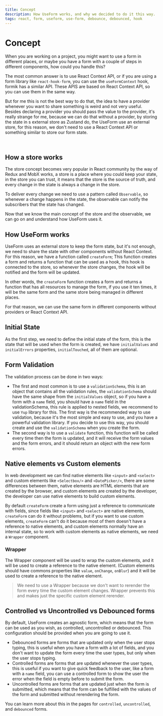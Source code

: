 ```yaml
---
title: Concept
description: How UseForm works, and why we decided to do it this way.
tags: react, form, useform, use-form, debounce, debounced, hook
---
```


# Concept

When you are working on a project, you might want to use a form in different places, or maybe you have a form with a couple of steps in different components, how could you handle this?

The most common answer is to use React Context API, or if you are using a form library like `react-hook-form`, you can use the `useFormContext` hook, formik has a similar API. These APIS are based on React Context API, so you can use them in the same way.

But for me this is not the best way to do that, the idea to have a provider whenever you want to share something is weird and not very useful. Besides declaring a provider you should pass the value to the provider, it's really strange for me, because we can do that without a provider, by storing the state in s external store as Zustand do, the UseForm use an external store, for this reason, we don't need to use a React Context API or something similar to store our form state.

<br />

## How a store works

The store concept becomes very popular in React community by the way of Redux and MobX works, a store is a place where you could keep your state, in the store you can trust, it means that the store is the source of truth, and every change in the state is always a change in the store.

To deliver every change we need to use a pattern called `Observable`, so whenever a change happens in the state, the observable can notify the subscribers that the state has changed.

Now that we know the main concept of the store and the observable, we can go on and understand how UseForm uses it.

## How UseForm works

UseForm uses an external store to keep the form state, but it's not enough, we need to share the state with other components without React Context. For this reason, we have a function called `createForm`;
This function creates a form and returns a function that can be used as a hook, this hook is connected to the store, so whenever the store changes, the hook will be notified and the form will be updated.

In other words, the `createForm` function creates a form and returns a function that has all resources to manage the form, if you use it ten times, it will be the same form and the same store being managed in different places.

For that reason, we can use the same form in different components without providers or React Context API.

## Initial State

As the first step, we need to define the initial state of the form, this is the state that will be used when the form is created, we have `initialValues` and `initialErrors` properties, `initialTouched`, all of them are optional.

## Form Validation

The validation process can be done in two ways:

- The first and most common is to use a `validationSchema`, this is an object that contains all the validation rules, the `validationSchema` should have the same shape from the `initialValues` object, so if you have a form with a `name` field, you should have a `name` field in the validationSchema, this rule is applied to nested fields, we recommend to use `Yup` library for this. The first way is the recommended way to use validation, because it's the most simple and easy to use, and you have a powerful validation library. If you decide to use this way, you should create and use the `validationSchema` when you create the form.
- The second way is to use a `validate` function, this function will be called every time then the form is updated, and it will receive the form values and the form errors, and it should return an object with the new form errors.

## Native elements vs Custom elements

In web development we can find native elements like `<input>` and `<select>` and custom elements like `<Selectbox/>` and `<DatePicker/>`,
there are some differences between them, native elements are HTML elements that are created by the browser, and custom elements are created by the developer,
the developer can use native elements to build custom elements.

By default `createForm` create a form using just a reference to communicate with fields, since fields like `<input>` and `<select>` are native elements, `createForm` can do it without problems,
but if you want to use custom elements, `createForm` can't do it because most of them doesn't have a reference to native elements, and custom elements normally have an internal state, so to work with custom elements as native elements, we need a `Wrapper` component.

### Wrapper

The Wrapper component will be used to wrap the custom elements, and it will be used to create a reference to the native element. (Custom elements should have commons properties like `value`, `onChange`, `onBlur`) and it will be used to create a reference to the native element.

> We need to use a Wrapper because we don't want to rerender the form every time the custom element changes. Wrapper prevents this and makes just the specific custom element rerender.

## Controlled vs Uncontrolled vs Debounced forms

By default, UseForm creates an agnostic form, which means that the form can be used as you wish, as controlled, uncontrolled or debounced. This configuration should be provided when you are going to use it.

- Debounced forms are forms that are updated only when the user stops typing, this is useful when you have a form with a lot of fields, and you don't want to update the form every time the user types, but only when the user stops typing.
- Controlled forms are forms that are updated whenever the user types, this is useful if you want to give quick feedback to the user, like a form with a `name` field, you can use a controlled form to show the user the error when the field is empty before to submit the form.
- Uncontrolled forms are forms that are updated just when the form is submitted, which means that the form can be fulfilled with the values of the form and submitted without rerendering the form.

You can learn more about this in the pages for `controlled`, `uncontrolled`, and `debounced` forms.
